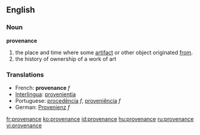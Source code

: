 ==English==
=== Noun ===
'''provenance'''
#the place and time where some [[artifact]] or other object originated [[from]].
#the history of ownership of a work of art

===Translations===
*French: '''provenance''' ''f''
*[[Interlingua]]: [[provenientia]]
*Portuguese: [[procedência]] ''f'', [[proveniência]] ''f''
*German: [[Provenienz]] ''f''

[[fr:provenance]]
[[ko:provenance]]
[[id:provenance]]
[[hu:provenance]]
[[ru:provenance]]
[[vi:provenance]]